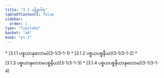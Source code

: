 ```yaml
---
title: "3.1 ပဋိစ္စဝါရ"
tableOfContents: false
sidebar:
  order: 1
type: "tipitaka"
basket: "ab"
book: "p1-1"
---
```



<DynamicBreadcrumb />



<TableOfContents book="p1-1" section="3.1">
* [3.1.1 ပစ္စယာနုလောမ](3-1/3-1-1)
* [3.1.2 ပစ္စယပစ္စနီယ](3-1/3-1-2)
* [3.1.3 ပစ္စယာနုလောမပစ္စနီယ](3-1/3-1-3)
* [3.1.4 ပစ္စယပစ္စနီယာနုလောမ](3-1/3-1-4)
</TableOfContents>